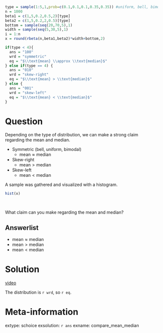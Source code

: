 ```r
type = sample(1:5,1,prob=c(0.1,0.1,0.1,0.35,0.35)) #uniform, bell, bimodal, skewright, skewleft
n = 1000
beta1 = c(1,5,0.2,0.5,2)[type]
beta2 = c(1,5,0.2,2,0.5)[type]
bottom = sample(seq(20,70,5),1)
width = sample(seq(5,30,5),1)
i = 1:n
x = round(rbeta(n,beta1,beta2)*width+bottom,2)

if(type < 4){
  ans = "100"
  wrd = "symmetric"
  eq = "$\\text{mean} \\approx \\text{median}$"
} else if(type == 4) {
  ans = "010"
  wrd = "skew-right"
  eq = "$\\text{mean} > \\text{median}$"
} else {
  ans = "001"
  wrd = "skew-left"
  eq = "$\\text{mean} < \\text{median}$"
}

```


Question
========

Depending on the type of distribution, we can make a strong claim regarding the mean and median.

* Symmetric (bell, uniform, bimodal)
  - $\text{mean} \approx \text{median}$
* Skew-right
  - $\text{mean} > \text{median}$
* Skew-left
  - $\text{mean} < \text{median}$

A sample was gathered and visualized with a histogram.

```r
hist(x)
```
\

What claim can you make regarding the mean and median?

Answerlist
--------
* $\text{mean} \approx \text{median}$
* $\text{mean} > \text{median}$
* $\text{mean} < \text{median}$


Solution
========

[video](https://vimeo.com/531906554){target="_blank"}

The distribution is `r wrd`, so `r eq`.


Meta-information
================
extype: schoice
exsolution: `r ans`
exname: compare_mean_median